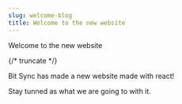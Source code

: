 ```yaml
---
slug: welcome-blog
title: Welcome to the new website
---
```


Welcome to the new website

{/* truncate */}

Bit Sync has made a new website made with react!

Stay tunned as what we are going to with it.